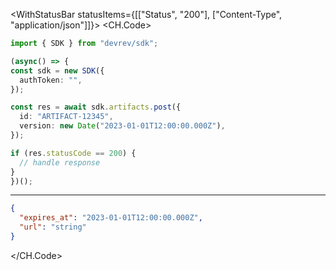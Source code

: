 

<WithStatusBar statusItems={[["Status", "200"], ["Content-Type", "application/json"]]}>
  <CH.Code>
  ```typescript Post.ts
  import { SDK } from "devrev/sdk";

(async() => {
  const sdk = new SDK({
    authToken: "",
  });

  const res = await sdk.artifacts.post({
    id: "ARTIFACT-12345",
    version: new Date("2023-01-01T12:00:00.000Z"),
  });

  if (res.statusCode == 200) {
    // handle response
  }
})();
  ```
  ---

  ```json Example Response
  {
    "expires_at": "2023-01-01T12:00:00.000Z",
    "url": "string"
  }
  ```
  </CH.Code>
</WithStatusBar>
